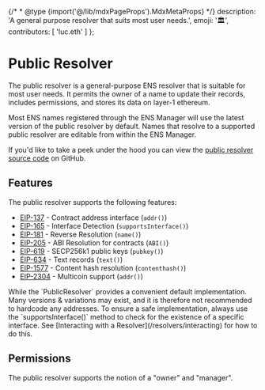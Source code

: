 
{/* * @type {import('@/lib/mdxPageProps').MdxMetaProps} */}
description: 'A general purpose resolver that suits most user needs.',
emoji: '🏛️',
contributors: [
    'luc.eth'
]
};

# Public Resolver

The public resolver is a general-purpose ENS resolver that is suitable for most user needs.
It permits the owner of a name to update their records, includes permissions, and stores its data on layer-1 ethereum.

Most ENS names registered through the ENS Manager will use the latest version of the public resolver by default.
Names that resolve to a supported public resolver are editable from within the ENS Manager.

If you'd like to take a peek under the hood you can view the [public resolver source code](https://github.com/ensdomains/ens-contracts/blob/staging/contracts/resolvers/PublicResolver.sol) on GitHub.

## Features

The public resolver supports the following features:

-   [EIP-137](https://eips.ethereum.org/EIPS/eip-137) - Contract address interface (`addr()`)
-   [EIP-165](https://eips.ethereum.org/EIPS/eip-165) - Interface Detection (`supportsInterface()`)
-   [EIP-181](https://eips.ethereum.org/EIPS/eip-181) - Reverse Resolution (`name()`)
-   [EIP-205](https://eips.ethereum.org/EIPS/eip-205) - ABI Resolution for contracts (`ABI()`)
-   [EIP-619](https://eips.ethereum.org/EIPS/eip-619) - SECP256k1 public keys (`pubkey()`)
-   [EIP-634](https://eips.ethereum.org/EIPS/eip-634) - Text records (`text()`)
-   [EIP-1577](https://eips.ethereum.org/EIPS/eip-1577) - Content hash resolution (`contenthash()`)
-   [EIP-2304](https://eips.ethereum.org/EIPS/eip-2304) - Multicoin support (`addr()`)

<Note>
    While the `PublicResolver` provides a convenient default implementation.
    Many versions & variations may exist, and it is therefore not recommended to
    hardcode any addresses. To ensure a safe implementation, always use the `supportsInterface()` method to check for the existence of a specific interface.
    See [Interacting with a Resolver](/resolvers/interacting) for how to do this.
</Note>

## Permissions

The public resolver supports the notion of a "owner" and "manager".
